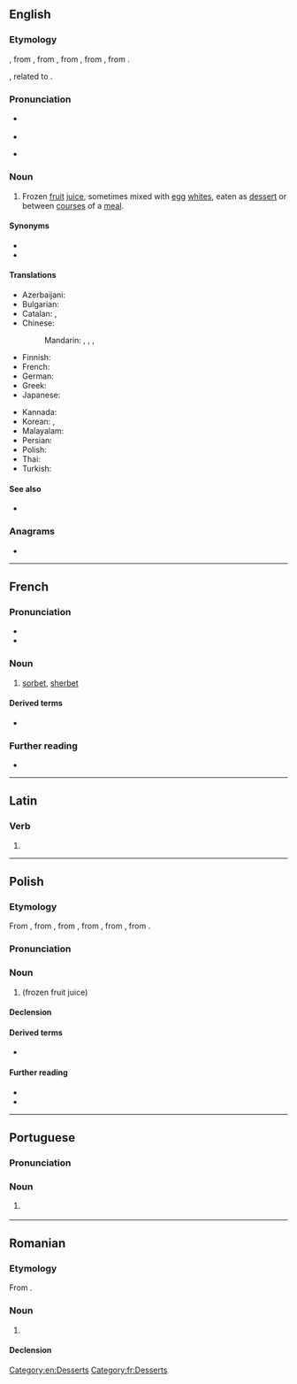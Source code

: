 {{also|Sorbet|sörbet}}
==English==

===Etymology===
{{bor|en|fr|sorbet}}, from {{der|en|frm|}}, from {{der|en|roa-oit|sorbetto}}, from {{der|en|ota|شربت|tr=şerbet}}, from {{der|en|fa|شربت|tr=šarbat}}, from {{der|en|ar|شَرْبَة||drink}}.

{{doublet|en|sherbet|sharbat}}, related to {{m|en|syrup}}.

===Pronunciation===
* {{a|Canada|GenAm}} {{IPA|en|/sɔɹˈbeɪ/}}
* {{audio|en|LL-Q1860 (eng)-Vealhurl-sorbet.wav|Audio (Southern England)}}
* {{a|RP}} {{IPA|en|/ˈsɔːbeɪ/}}

===Noun===
{{en-noun|~}}

# Frozen [[fruit]] [[juice]], sometimes mixed with [[egg]] [[whites]], eaten as [[dessert]] or between [[courses]] of a [[meal]].
#:{{ux|en|After dinner we had an orange '''sorbet''' that was very refreshing.}}

====Synonyms====
* {{l|en|ice}}
* {{l|en|Italian ice}}

====Translations====
{{trans-top|frozen fruit juice}}
* Azerbaijani: {{t+|az|şərbət}}
* Bulgarian: {{t|bg|шербет|m}}
* Catalan: {{t+|ca|sorbet|m}}, {{t+|ca|xarrup|m}}
* Chinese:
*: Mandarin: {{t+|cmn|雪葩|tr=xuěpā}}, {{t+|cmn|雪芭|tr=xuěbā}}, {{t|cmn|雪寶}}, {{t|cmn|雪宝|tr=xuěbǎo}}
* Finnish: {{t+|fi|sorbetti}}
* French: {{t+|fr|sorbet|m}}
* German: {{t+|de|Sorbet|n}}
* Greek: {{t+|el|σορμπέ|n}}
* Japanese: {{t+|ja|シャーベット|tr=shābetto}}
{{trans-mid}}
* Kannada: {{t|kn|ಸಾರ್ಬೆ}}
* Korean: {{t+|ko|셔벗}}, {{t|ko|소르베}}
* Malayalam: {{t|ml|സോർബെറ്റ്}}
* Persian: {{t+|fa|سربی}}
* Polish: {{t+|pl|sorbet|m}}
* Thai: {{t|th|ซอร์เบ}}
* Turkish: {{t+|tr|sorbet}}
{{trans-bottom}}

====See also====
* {{l|fi|sherbet}}

===Anagrams===
* {{anagrams|en|a=beorst|Boster|Stober|Tobers|besort|borest|strobe|tobers}}

[[Category:en:Desserts]]

----

==French==

===Pronunciation===
* {{fr-IPA}}
* {{audio|fr|LL-Q150 (fra)-Mecanautes-sorbet.wav|Audio}}

===Noun===
{{fr-noun|m}}

# [[sorbet#English|sorbet]], [[sherbet]]

====Derived terms====
* {{l|fr|sorbetière}}

===Further reading===
* {{R:TLFi}}

[[Category:fr:Desserts]]

----

==Latin==

===Verb===
{{la-verb-form|sorbet}}

# {{inflection of|la|sorbeō||3|s|pres|actv|indc}}

----

==Polish==
{{wp|lang=pl}}

===Etymology===
From {{bor|pl|fr|sorbet}}, from {{der|pl|frm|-}}, from {{der|pl|roa-oit|sorbetto}}, from {{der|pl|ota|شربت|tr=şerbet}}, from {{der|pl|fa|شربت|tr=šarbat}}, from {{der|pl|ar|شَرْبَة}}.

===Pronunciation===
{{pl-p}}

===Noun===
{{pl-noun|m-in}}

# {{l|en|[[sorbet]], [[sherbet]]}} (frozen fruit juice)

====Declension====
{{pl-decl-noun-m-in}}

====Derived terms====
* {{q|adjective}} {{l|pl|sorbetowy}}

====Further reading====
* {{R:pl:WSJP}}
* {{R:PWN}}

{{C|pl|Desserts}}

----

==Portuguese==

===Pronunciation===
{{pt-IPA|br=sorbê}}

===Noun===
{{pt-noun|m|-}}

# {{l|en|sorbet}} {{gloss|frozen fruit juice}}

{{topics|pt|Desserts}}

----

==Romanian==

===Etymology===
From {{bor|ro|fr|sorbet}}.

===Noun===
{{ro-noun|n|sorbete}}

# {{l|en|sorbet}}

====Declension====
{{ro-noun-n}}